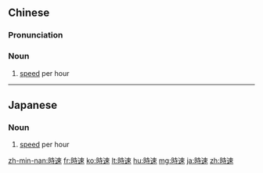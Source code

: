 {{also|时速}}
==Chinese==
{{zh-forms|s=时速}}

===Pronunciation===
{{zh-pron
|m=shísù
|c=si4 cuk1
|mn=sî-sok
|cat=n
}}

===Noun===
{{zh-noun}}

# [[speed]] per hour

----

==Japanese==
{{ja-kanjitab|じ|そく|yomi=on}}

===Noun===
{{ja-noun|じそく}}

# [[speed]] per hour

[[zh-min-nan:時速]]
[[fr:時速]]
[[ko:時速]]
[[lt:時速]]
[[hu:時速]]
[[mg:時速]]
[[ja:時速]]
[[zh:時速]]